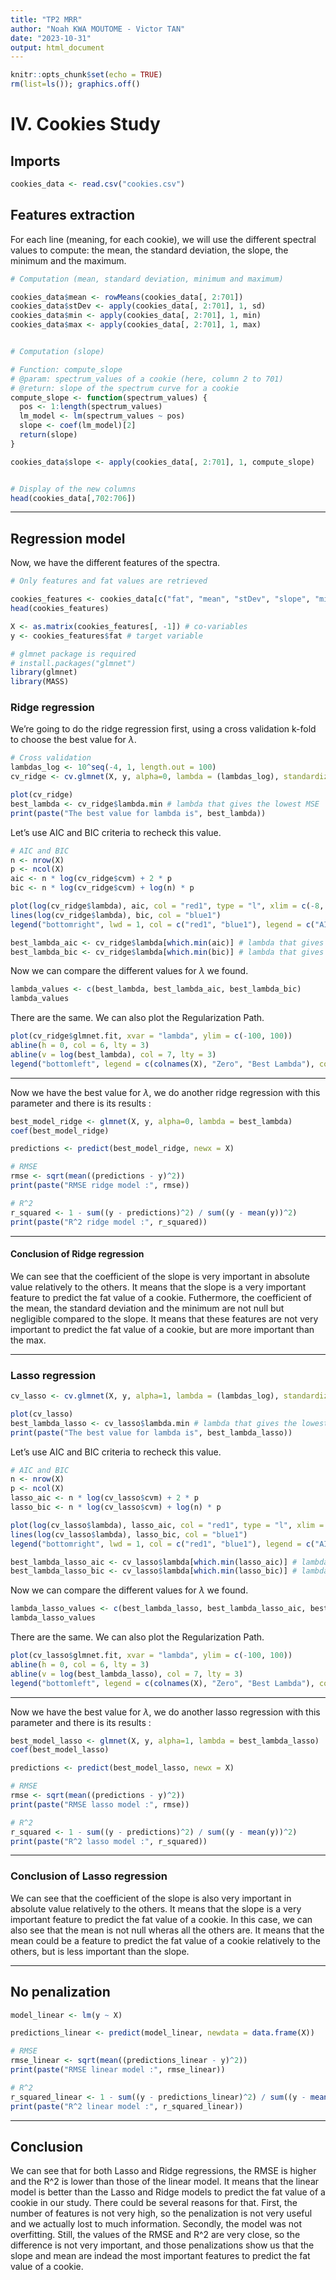```yaml
---
title: "TP2 MRR"
author: "Noah KWA MOUTOME - Victor TAN"
date: "2023-10-31"
output: html_document
---
```


```r
knitr::opts_chunk$set(echo = TRUE)
rm(list=ls()); graphics.off()
```

# IV. Cookies Study

## Imports
```r
cookies_data <- read.csv("cookies.csv")
```

## Features extraction

For each line (meaning, for each cookie), we will use the different spectral values to compute: the mean, the standard deviation, the slope, the minimum and the maximum. 

```r
# Computation (mean, standard deviation, minimum and maximum)

cookies_data$mean <- rowMeans(cookies_data[, 2:701])
cookies_data$stDev <- apply(cookies_data[, 2:701], 1, sd)
cookies_data$min <- apply(cookies_data[, 2:701], 1, min)
cookies_data$max <- apply(cookies_data[, 2:701], 1, max)


# Computation (slope)

# Function: compute_slope
# @param: spectrum_values of a cookie (here, column 2 to 701)
# @return: slope of the spectrum curve for a cookie
compute_slope <- function(spectrum_values) {
  pos <- 1:length(spectrum_values)
  lm_model <- lm(spectrum_values ~ pos)
  slope <- coef(lm_model)[2]
  return(slope)
}

cookies_data$slope <- apply(cookies_data[, 2:701], 1, compute_slope) 


# Display of the new columns
head(cookies_data[,702:706])
```

---

## Regression model

Now, we have the different features of the spectra. 

```r
# Only features and fat values are retrieved

cookies_features <- cookies_data[c("fat", "mean", "stDev", "slope", "min", "max")]
head(cookies_features)

X <- as.matrix(cookies_features[, -1]) # co-variables
y <- cookies_features$fat # target variable
```

```r
# glmnet package is required 
# install.packages("glmnet")
library(glmnet)
library(MASS)
```

### Ridge regression

We're going to do the ridge regression first, using a cross validation k-fold to choose the best value for $\lambda$.

```r
# Cross validation
lambdas_log <- 10^seq(-4, 1, length.out = 100)
cv_ridge <- cv.glmnet(X, y, alpha=0, lambda = (lambdas_log), standardize = TRUE)

plot(cv_ridge)
best_lambda <- cv_ridge$lambda.min # lambda that gives the lowest MSE
print(paste("The best value for lambda is", best_lambda))
```

Let's use AIC and BIC criteria to recheck this value.

```r
# AIC and BIC
n <- nrow(X)
p <- ncol(X)
aic <- n * log(cv_ridge$cvm) + 2 * p
bic <- n * log(cv_ridge$cvm) + log(n) * p

plot(log(cv_ridge$lambda), aic, col = "red1", type = "l", xlim = c(-8, -2), ylab = "Information Criterion")
lines(log(cv_ridge$lambda), bic, col = "blue1")
legend("bottomright", lwd = 1, col = c("red1", "blue1"), legend = c("AIC", "BIC"))

best_lambda_aic <- cv_ridge$lambda[which.min(aic)] # lambda that gives the lowest AIC
best_lambda_bic <- cv_ridge$lambda[which.min(bic)] # lambda that gives the lowest BIC
```

Now we can compare the different values for $\lambda$ we found.

```r
lambda_values <- c(best_lambda, best_lambda_aic, best_lambda_bic)
lambda_values
```

There are the same. We can also plot the Regularization Path.

```r
plot(cv_ridge$glmnet.fit, xvar = "lambda", ylim = c(-100, 100))
abline(h = 0, col = 6, lty = 3)
abline(v = log(best_lambda), col = 7, lty = 3)
legend("bottomleft", legend = c(colnames(X), "Zero", "Best Lambda"), col = 1:7, lty = 1)
```

---

Now we have the best value for $\lambda$, we do another ridge regression with this parameter and there is its results : 

```r
best_model_ridge <- glmnet(X, y, alpha=0, lambda = best_lambda)
coef(best_model_ridge)
```

```r
predictions <- predict(best_model_ridge, newx = X)

# RMSE
rmse <- sqrt(mean((predictions - y)^2)) 
print(paste("RMSE ridge model :", rmse))

# R^2
r_squared <- 1 - sum((y - predictions)^2) / sum((y - mean(y))^2)
print(paste("R^2 ridge model :", r_squared))

```

---

#### Conclusion of Ridge regression

We can see that the coefficient of the slope is very important in absolute value relatively to the others. It means that the slope is a very important feature to predict the fat value of a cookie.
Futhermore, the coefficient of the mean, the standard deviation and the minimum are not null but negligible compared to the slope. It means that these features are not very important to predict the fat value of a cookie, but are more important than the max.

---

### Lasso regression

```r
cv_lasso <- cv.glmnet(X, y, alpha=1, lambda = (lambdas_log), standardize = TRUE)

plot(cv_lasso)
best_lambda_lasso <- cv_lasso$lambda.min # lambda that gives the lowest MSE
print(paste("The best value for lambda is", best_lambda_lasso))
```

Let's use AIC and BIC criteria to recheck this value.

```r
# AIC and BIC
n <- nrow(X)
p <- ncol(X)
lasso_aic <- n * log(cv_lasso$cvm) + 2 * p
lasso_bic <- n * log(cv_lasso$cvm) + log(n) * p

plot(log(cv_lasso$lambda), lasso_aic, col = "red1", type = "l", xlim = c(-8, -2), ylab = "Information Criterion")
lines(log(cv_lasso$lambda), lasso_bic, col = "blue1")
legend("bottomright", lwd = 1, col = c("red1", "blue1"), legend = c("AIC", "BIC"))

best_lambda_lasso_aic <- cv_lasso$lambda[which.min(lasso_aic)] # lambda that gives the lowest AIC
best_lambda_lasso_bic <- cv_lasso$lambda[which.min(lasso_bic)] # lambda that gives the lowest BIC
```

Now we can compare the different values for $\lambda$ we found.

```r
lambda_lasso_values <- c(best_lambda_lasso, best_lambda_lasso_aic, best_lambda_lasso_bic)
lambda_lasso_values
```

There are the same. We can also plot the Regularization Path.

```r
plot(cv_lasso$glmnet.fit, xvar = "lambda", ylim = c(-100, 100))
abline(h = 0, col = 6, lty = 3)
abline(v = log(best_lambda_lasso), col = 7, lty = 3)
legend("bottomleft", legend = c(colnames(X), "Zero", "Best Lambda"), col = 1:7, lty = 1)
```

---

Now we have the best value for $\lambda$, we do another lasso regression with this parameter and there is its results : 

```r
best_model_lasso <- glmnet(X, y, alpha=1, lambda = best_lambda_lasso)
coef(best_model_lasso)
```

```r
predictions <- predict(best_model_lasso, newx = X)

# RMSE
rmse <- sqrt(mean((predictions - y)^2)) 
print(paste("RMSE lasso model :", rmse))

# R^2
r_squared <- 1 - sum((y - predictions)^2) / sum((y - mean(y))^2)
print(paste("R^2 lasso model :", r_squared))

```

---

### Conclusion of Lasso regression

We can see that the coefficient of the slope is also very important in absolute value relatively to the others. It means that the slope is a very important feature to predict the fat value of a cookie.
In this case, we can also see that the mean is not null wheras all the others are. It means that the mean could be a feature to predict the fat value of a cookie relatively to the others, but is less important than the slope.

---

## No penalization

```r
model_linear <- lm(y ~ X)

predictions_linear <- predict(model_linear, newdata = data.frame(X))

# RMSE
rmse_linear <- sqrt(mean((predictions_linear - y)^2)) 
print(paste("RMSE linear model :", rmse_linear))

# R^2
r_squared_linear <- 1 - sum((y - predictions_linear)^2) / sum((y - mean(y))^2)
print(paste("R^2 linear model :", r_squared_linear))
```

---

## Conclusion

We can see that for both Lasso and Ridge regressions, the RMSE is higher and the R^2 is lower than those of the linear model. 
It means that the linear model is better than the Lasso and Ridge models to predict the fat value of a cookie in our study.
There could be several reasons for that. First, the number of features is not very high, so the penalization is not very useful and we actually lost to much information. 
Secondly, the model was not overfitting.
Still, the values of the RMSE and R^2 are very close, so the difference is not very important, and those penalizations show us that the slope and mean are indead the most important features to predict the fat value of a cookie. 
